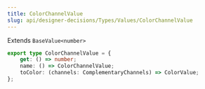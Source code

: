 ```yaml
---
title: ColorChannelValue
slug: api/designer-decisions/Types/Values/ColorChannelValue
---
```


Extends `BaseValue<number>`

```ts
export type ColorChannelValue = {
    get: () => number;
    name: () => ColorChannelValue;
    toColor: (channels: ComplementaryChannels) => ColorValue;
};
```
